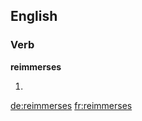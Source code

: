 ==English==

===Verb===
'''reimmerses'''

# {{third-person singular of|[[reimmerse]]}}

[[de:reimmerses]]
[[fr:reimmerses]]